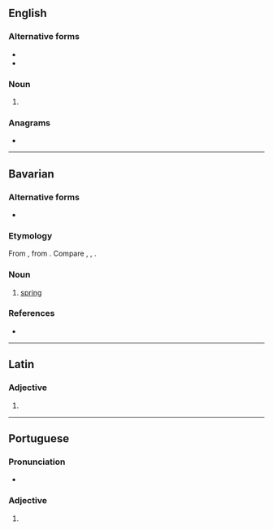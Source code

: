 {{also|lòngas}}
==English==

===Alternative forms===

* {{l|en|longæ}}
* {{l|en|longe}}

===Noun===
{{head|en|noun plural form}}

# {{plural of|longa|lang=en}}

===Anagrams===
* {{anagrams|en|Anglos|anglos|langos|logans|slogan}}

----

==Bavarian==

===Alternative forms===
* {{alter|bar|lòngas|longast}}

===Etymology===
From {{inh|gsw|goh|lenzo}}, from {{der|gsw|gem-pro|*langatīnaz||spring|lit=long day}}. Compare {{cog|de|Lenz}}, {{cog|nl|lente}}, {{cog|en|Lent}}.

===Noun===
{{head|bar|noun}}

# {{lb|bar|Sauris}} [[spring]] {{gloss|season}}

===References===
*{{R:Patuzzi}}

{{c|bar|Seasons}}
----

==Latin==

===Adjective===
{{la-adj-form|longās}}

# {{inflection of|longus||acc|f|p|lang=la}}

----

==Portuguese==

===Pronunciation===
* {{a|PT}} {{IPA|/ˈlõ.ɡɐʃ/|lang=pt}}

===Adjective===
{{head|pt|adjective form}}

# {{pt-adj form of|longo|f|pl}}